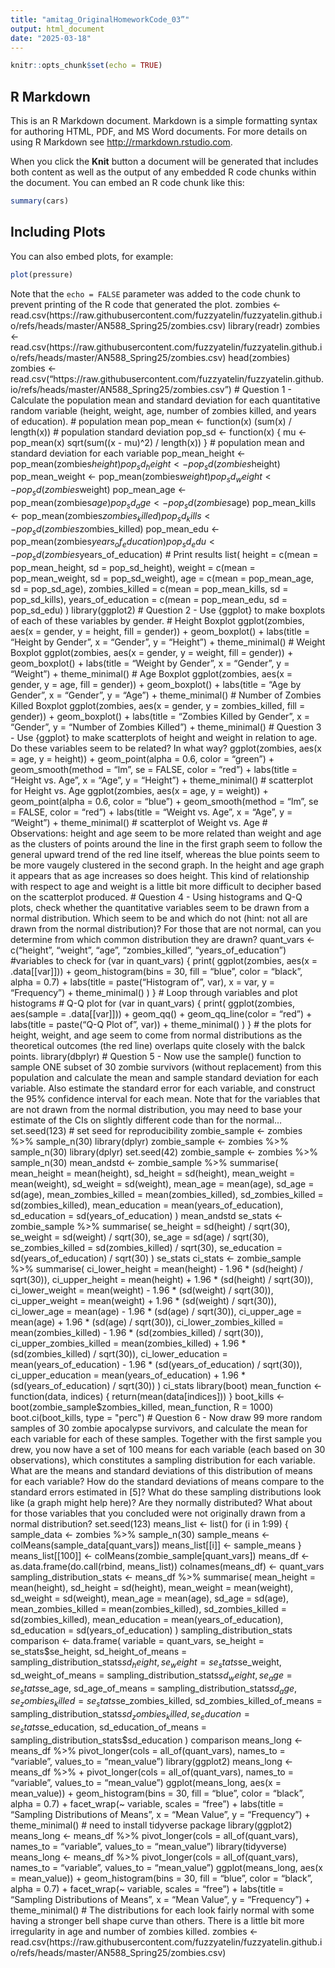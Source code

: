 ```yaml
---
title: "amitag_OriginalHomeworkCode_03”"
output: html_document
date: "2025-03-18"
---
```


```r
knitr::opts_chunk$set(echo = TRUE)
```

## R Markdown

This is an R Markdown document. Markdown is a simple formatting syntax for authoring HTML, PDF, and MS Word documents. For more details on using R Markdown see <http://rmarkdown.rstudio.com>.

When you click the **Knit** button a document will be generated that includes both content as well as the output of any embedded R code chunks within the document. You can embed an R code chunk like this:

```r
summary(cars)
```

## Including Plots

You can also embed plots, for example:

```r
plot(pressure)
```

Note that the `echo = FALSE` parameter was added to the code chunk to prevent printing of the R code that generated the plot.
zombies <- read.csv(https://raw.githubusercontent.com/fuzzyatelin/fuzzyatelin.github.io/refs/heads/master/AN588_Spring25/zombies.csv)
library(readr)
zombies <- read.csv(https://raw.githubusercontent.com/fuzzyatelin/fuzzyatelin.github.io/refs/heads/master/AN588_Spring25/zombies.csv)
head(zombies)
zombies <- read.csv("https://raw.githubusercontent.com/fuzzyatelin/fuzzyatelin.github.io/refs/heads/master/AN588_Spring25/zombies.csv")
# Question 1 - Calculate the population mean and standard deviation for each quantitative random variable (height, weight, age, number of zombies killed, and years of education).
# population mean
pop_mean <- function(x) (sum(x) / length(x))
# population standard deviation
pop_sd <- function(x) {
mu <- pop_mean(x)
sqrt(sum((x - mu)^2) / length(x))
}
# population mean and standard deviation for each variable
pop_mean_height <- pop_mean(zombies$height)
pop_sd_height <- pop_sd(zombies$height)
pop_mean_weight <- pop_mean(zombies$weight)
pop_sd_weight <- pop_sd(zombies$weight)
pop_mean_age <- pop_mean(zombies$age)
pop_sd_age <- pop_sd(zombies$age)
pop_mean_kills <- pop_mean(zombies$zombies_killed)
pop_sd_kills <- pop_sd(zombies$zombies_killed)
pop_mean_edu <- pop_mean(zombies$years_of_education)
pop_sd_edu <- pop_sd(zombies$years_of_education)
# Print results
list(
height = c(mean = pop_mean_height, sd = pop_sd_height),
weight = c(mean = pop_mean_weight, sd = pop_sd_weight),
age = c(mean = pop_mean_age, sd = pop_sd_age),
zombies_killed = c(mean = pop_mean_kills, sd = pop_sd_kills),
years_of_education = c(mean = pop_mean_edu, sd = pop_sd_edu)
)
library(ggplot2)
# Question 2 - Use {ggplot} to make boxplots of each of these variables by gender.
# Height Boxplot
ggplot(zombies, aes(x = gender, y = height, fill = gender)) +
geom_boxplot() +
labs(title = "Height by Gender", x = "Gender", y = "Height") +
theme_minimal()
# Weight Boxplot
ggplot(zombies, aes(x = gender, y = weight, fill = gender)) +
geom_boxplot() +
labs(title = "Weight by Gender", x = "Gender", y = "Weight") +
theme_minimal()
# Age Boxplot
ggplot(zombies, aes(x = gender, y = age, fill = gender)) +
geom_boxplot() +
labs(title = "Age by Gender", x = "Gender", y = "Age") +
theme_minimal()
# Number of Zombies Killed Boxplot
ggplot(zombies, aes(x = gender, y = zombies_killed, fill = gender)) +
geom_boxplot() +
labs(title = "Zombies Killed by Gender", x = "Gender", y = "Number of Zombies Killed") +
theme_minimal()
# Question 3 - Use {ggplot} to make scatterplots of height and weight in relation to age. Do these variables seem to be related? In what way?
ggplot(zombies, aes(x = age, y = height)) +
geom_point(alpha = 0.6, color = "green") +
geom_smooth(method = "lm", se = FALSE, color = "red") +
labs(title = "Height vs. Age", x = "Age", y = "Height") +
theme_minimal() # scatterplot for Height vs. Age
ggplot(zombies, aes(x = age, y = weight)) +
geom_point(alpha = 0.6, color = "blue") +
geom_smooth(method = "lm", se = FALSE, color = "red") +
labs(title = "Weight vs. Age", x = "Age", y = "Weight") +
theme_minimal() # scatterplot of Weight vs. Age
# Observations: height and age seem to be more related than weight and age as the clusters of points around the line in the first graph seem to follow the general upward trend of the red line itself, whereas the blue points seem to be more vaugely clustered in the second graph. In the height and age graph it appears that as age increases so does height. This kind of relationship with respect to age and weight is a little bit more difficult to decipher based on the scatterplot produced.
# Question 4 - Using histograms and Q-Q plots, check whether the quantitative variables seem to be drawn from a normal distribution. Which seem to be and which do not (hint: not all are drawn from the normal distribution)? For those that are not normal, can you determine from which common distribution they are drawn?
quant_vars <- c("height", "weight", "age", "zombies_killed", "years_of_education") #variables to check
for (var in quant_vars) {
print(
ggplot(zombies, aes(x = .data[[var]])) +
geom_histogram(bins = 30, fill = "blue", color = "black", alpha = 0.7) +
labs(title = paste("Histogram of", var), x = var, y = "Frequency") +
theme_minimal()
)
} # Loop through variables and plot histograms
# Q-Q plot
for (var in quant_vars) {
print(
ggplot(zombies, aes(sample = .data[[var]])) +
geom_qq() +
geom_qq_line(color = "red") +
labs(title = paste("Q-Q Plot of", var)) +
theme_minimal()
)
}
# the plots for height, weight, and age seem to come from normal distributions as the theoretical outcomes (the red line) overlaps quite closely with the balck points.
library(dbplyr)
# Question 5 - Now use the sample() function to sample ONE subset of 30 zombie survivors (without replacement) from this population and calculate the mean and sample standard deviation for each variable. Also estimate the standard error for each variable, and construct the 95% confidence interval for each mean. Note that for the variables that are not drawn from the normal distribution, you may need to base your estimate of the CIs on slightly different code than for the normal…
set.seed(123) # set seed for reproducibility
zombie_sample <- zombies %>% sample_n(30)
library(dplyr)
zombie_sample <- zombies %>% sample_n(30)
library(dplyr)
set.seed(42)
zombie_sample <- zombies %>% sample_n(30)
mean_andstd <- zombie_sample %>%
summarise(
mean_height = mean(height),
sd_height = sd(height),
mean_weight = mean(weight),
sd_weight = sd(weight),
mean_age = mean(age),
sd_age = sd(age),
mean_zombies_killed = mean(zombies_killed),
sd_zombies_killed = sd(zombies_killed),
mean_education = mean(years_of_education),
sd_education = sd(years_of_education)
)
mean_andstd
se_stats <- zombie_sample %>%
summarise(
se_height = sd(height) / sqrt(30),
se_weight = sd(weight) / sqrt(30),
se_age = sd(age) / sqrt(30),
se_zombies_killed = sd(zombies_killed) / sqrt(30),
se_education = sd(years_of_education) / sqrt(30)
)
se_stats
ci_stats <- zombie_sample %>%
summarise(
ci_lower_height = mean(height) - 1.96 * (sd(height) / sqrt(30)),
ci_upper_height = mean(height) + 1.96 * (sd(height) / sqrt(30)),
ci_lower_weight = mean(weight) - 1.96 * (sd(weight) / sqrt(30)),
ci_upper_weight = mean(weight) + 1.96 * (sd(weight) / sqrt(30)),
ci_lower_age = mean(age) - 1.96 * (sd(age) / sqrt(30)),
ci_upper_age = mean(age) + 1.96 * (sd(age) / sqrt(30)),
ci_lower_zombies_killed = mean(zombies_killed) - 1.96 * (sd(zombies_killed) / sqrt(30)),
ci_upper_zombies_killed = mean(zombies_killed) + 1.96 * (sd(zombies_killed) / sqrt(30)),
ci_lower_education = mean(years_of_education) - 1.96 * (sd(years_of_education) / sqrt(30)),
ci_upper_education = mean(years_of_education) + 1.96 * (sd(years_of_education) / sqrt(30))
)
ci_stats
library(boot)
mean_function <- function(data, indices) {
return(mean(data[indices]))
}
boot_kills <- boot(zombie_sample$zombies_killed, mean_function, R = 1000)
boot.ci(boot_kills, type = "perc")
# Question 6 - Now draw 99 more random samples of 30 zombie apocalypse survivors, and calculate the mean for each variable for each of these samples. Together with the first sample you drew, you now have a set of 100 means for each variable (each based on 30 observations), which constitutes a sampling distribution for each variable. What are the means and standard deviations of this distribution of means for each variable? How do the standard deviations of means compare to the standard errors estimated in [5]? What do these sampling distributions look like (a graph might help here)? Are they normally distributed? What about for those variables that you concluded were not originally drawn from a normal distribution?
set.seed(123)
means_list <- list()
for (i in 1:99) {
sample_data <- zombies %>% sample_n(30)
sample_means <- colMeans(sample_data[quant_vars])
means_list[[i]] <- sample_means
}
means_list[[100]] <- colMeans(zombie_sample[quant_vars])
means_df <- as.data.frame(do.call(rbind, means_list))
colnames(means_df) <- quant_vars
sampling_distribution_stats <- means_df %>%
summarise(
mean_height = mean(height),
sd_height = sd(height),
mean_weight = mean(weight),
sd_weight = sd(weight),
mean_age = mean(age),
sd_age = sd(age),
mean_zombies_killed = mean(zombies_killed),
sd_zombies_killed = sd(zombies_killed),
mean_education = mean(years_of_education),
sd_education = sd(years_of_education)
)
sampling_distribution_stats
comparison <- data.frame(
variable = quant_vars,
se_height = se_stats$se_height,
sd_height_of_means = sampling_distribution_stats$sd_height,
se_weight = se_stats$se_weight,
sd_weight_of_means = sampling_distribution_stats$sd_weight,
se_age = se_stats$se_age,
sd_age_of_means = sampling_distribution_stats$sd_age,
se_zombies_killed = se_stats$se_zombies_killed,
sd_zombies_killed_of_means = sampling_distribution_stats$sd_zombies_killed,
se_education = se_stats$se_education,
sd_education_of_means = sampling_distribution_stats$sd_education
)
comparison
means_long <- means_df %>%
pivot_longer(cols = all_of(quant_vars), names_to = "variable", values_to = "mean_value")
library(ggplot2)
means_long <- means_df %>%
+     pivot_longer(cols = all_of(quant_vars), names_to = "variable", values_to = "mean_value")
ggplot(means_long, aes(x = mean_value)) +
geom_histogram(bins = 30, fill = "blue", color = "black", alpha = 0.7) +
facet_wrap(~ variable, scales = "free") +
labs(title = "Sampling Distributions of Means", x = "Mean Value", y = "Frequency") +
theme_minimal()
# need to install tidyverse package
library(ggplot2)
means_long <- means_df %>%
pivot_longer(cols = all_of(quant_vars), names_to = "variable", values_to = "mean_value")
library(tidyverse)
means_long <- means_df %>%
pivot_longer(cols = all_of(quant_vars), names_to = "variable", values_to = "mean_value")
ggplot(means_long, aes(x = mean_value)) +
geom_histogram(bins = 30, fill = "blue", color = "black", alpha = 0.7) +
facet_wrap(~ variable, scales = "free") +
labs(title = "Sampling Distributions of Means", x = "Mean Value", y = "Frequency") +
theme_minimal()
# The distributions for each look fairly normal with some having a stronger bell shape curve than others. There is a little bit more irregularity in age and number of zombies killed.
zombies <- read.csv(https://raw.githubusercontent.com/fuzzyatelin/fuzzyatelin.github.io/refs/heads/master/AN588_Spring25/zombies.csv)
